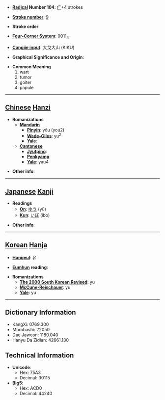 * '''[[Wiktionary:Chinese radical index| Radical]] Number 104''': [[Wiktionary:Chinese radical index 疒|疒]]+4 strokes

* '''[[Wiktionary:Chinese total strokes index|Stroke number]]''': [[Wiktionary:Chinese total strokes index 9|9]]

* '''Stroke order''': 

* '''[[Wiktionary:Chinese four corner index|Four-Corner System]]''': 0011<sub>4</sub>

* '''[[Wiktionary:Chinese Cangjie index|Cangjie input]]''': 大戈大山 (KIKU)

* '''Graphical Significance and Origin''': 

* '''Common Meaning'''
*#wart
*# tumor
*# goiter
*# papule


----

== [[Chinese]] [[Hanzi]] ==

* '''Romanizations'''
** '''[[Mandarin]]'''
*** '''[[Pinyin]]''': yóu (you2)
*** '''[[Wade-Giles]]''': yu<sup>2</sup>
*** '''[[Yale]]''': 
** '''[[Cantonese]]'''
*** '''[[Jyutping]]''':
*** '''[[Penkyamp]]''': 
*** '''[[Yale]]''': yau4

* '''Other info''': 

----

== [[Japanese]] [[Kanji]] ==

* '''Readings'''
** '''[[On]]''': [[ゆう]] (yū)
** '''[[Kun]]''': [[いぼ]] (ibo)

* '''Other info''':  

----

== [[Korean]] [[Hanja]] ==

* '''[[Hangeul]]''': 유

* '''[[Eumhun]] reading''': 

* '''Romanizations'''
** '''[[The 2000 South Korean Revised Romanization|The 2000 South Korean Revised]]''': yu
** '''[[McCune-Reischauer]]''': yu
** '''[[Yale]]''': yu

----

== Dictionary Information ==

* KangXi: 0769.300
* Morobashi: 22050
* Dae Jaweon: 1180.040
* Hanyu Da Zidian: 42661.130

== Technical Information ==

* '''Unicode''':
** Hex: 75A3
** Decimal: 30115
* '''Big5''':
** Hex: ACD0
** Decimal: 44240